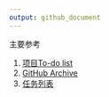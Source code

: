 ```yaml
---
output: github_document
---
```


主要参考

1. [项目To-do list](http://git.ppdaicorp.com/lijiaxiang/share_files/blob/master/creditRating/todolist.md)
1. [GitHub Archive](https://github.com/JiaxiangBU/tutoring/blob/master/pengruiting/code_log.md)
1. [任务列表](http://172.20.15.44/creditrating/pass_rate.html)